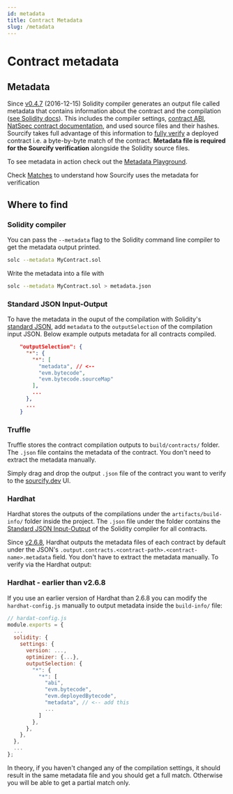 ```yaml
---
id: metadata
title: Contract Metadata
slug: /metadata
---
```


# Contract metadata

## Metadata

Since [v0.4.7](https://github.com/ethereum/solidity/releases/tag/v0.4.7) (2016-12-15) Solidity compiler generates an output file called metadata that contains information about the contract and the compilation ([see Solidity docs](https://docs.soliditylang.org/en/latest/metadata.html)). This includes the compiler settings, [contract ABI](https://docs.soliditylang.org/en/latest/abi-spec.html), [NatSpec contract documentation](https://docs.soliditylang.org/en/latest/natspec-format.html), and used source files and their hashes. Sourcify takes full advantage of this information to [fully verify](/docs/full-vs-partial-match) a deployed contract i.e. a byte-by-byte match of the contract. **Metadata file is required for the Sourcify verification** alongside the Solidity source files.

To see metadata in action check out the [Metadata Playground](https://playground.sourcify.dev).

Check [Matches](/docs/full-vs-partial-match) to understand how Sourcify uses the metadata for verification

## Where to find

### Solidity compiler

You can pass the `--metadata` flag to the Solidity command line compiler to get the metadata output printed.

```bash
solc --metadata MyContract.sol
```

Write the metadata into a file with

```bash
solc --metadata MyContract.sol > metadata.json
```

### Standard JSON Input-Output

To have the metadata in the ouput of the compilation with Solidity's [standard JSON](https://docs.soliditylang.org/en/latest/using-the-compiler.html#compiler-input-and-output-json-description), add `metadata` to the `outputSelection` of the compilation input JSON. Below example outputs metadata for all contracts compiled.

```json
    "outputSelection": {
      "*": {
        "*": [
          "metadata", // <--
          "evm.bytecode",
          "evm.bytecode.sourceMap"
        ],
        ...
      },
      ...
    }
```

### Truffle

Truffle stores the contract compilation outputs to `build/contracts/` folder. The `.json` file contains the metadata of the contract. You don't need to extract the metadata manually.

Simply drag and drop the output `.json` file of the contract you want to verify to the [sourcify.dev](https://sourcify.dev) UI.

### Hardhat

Hardhat stores the outputs of the compilations under the `artifacts/build-info/` folder inside the project. The `.json` file under the folder contains the [Standard JSON Input-Output](https://docs.soliditylang.org/en/latest/using-the-compiler.html#compiler-input-and-output-json-description) of the Solidity compiler for all contracts.

Since [v2.6.8](https://github.com/nomiclabs/hardhat/releases/tag/hardhat%402.6.8), Hardhat outputs the metadata files of each contract by default under the JSON's `.output.contracts.<contract-path>.<contract-name>.metadata` field. You don't have to extract the metadata manually. To verify via the Hardhat output:

### Hardhat - earlier than v2.6.8

If you use an earlier version of Hardhat than 2.6.8 you can modify the `hardhat-config.js` manually to output metadata inside the `build-info/` file:

```js
// hardat-config.js
module.exports = {
  ...
  solidity: {
    settings: {
      version: ...,
      optimizer: {...},
      outputSelection: {
        "*": {
          "*": [
            "abi",
            "evm.bytecode",
            "evm.deployedBytecode",
            "metadata", // <-- add this
            ...
          ]
        },
      },
    },
  },
  ...
};
```

In theory, if you haven't changed any of the compilation settings, it should result in the same metadata file and you should get a full match. Otherwise you will be able to get a partial match only.
